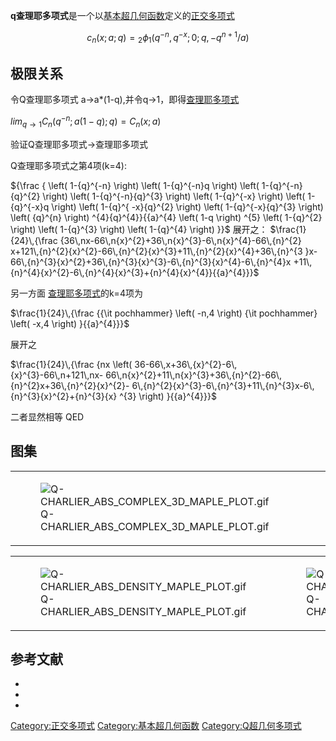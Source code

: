 
'''q查理耶多项式'''是一个以[[基本超几何函数|基本超几何函数]]定义的[[正交多项式|正交多项式]]

:<math>\displaystyle c_n(x;a;q) = {}_2\phi_1(q^{-n},q^{-x};0;q,-q^{n+1}/a)</math>

==极限关系==
令Q查理耶多项式 a→a*(1-q),并令q→1，即得[[查理耶多项式|查理耶多项式]]

<math>lim_{q \to 1}C_{n}(q^{-n};a(1-q);q)=C_{n}(x;a)</math>

;验证Q查理耶多项式→查理耶多项式

Q查理耶多项式之第4项(k=4):


<math>{\frac { \left( 1-{q}^{-n} \right)  \left( 1-{q}^{-n}q \right) 
 \left( 1-{q}^{-n}{q}^{2} \right)  \left( 1-{q}^{-n}{q}^{3} \right) 
 \left( 1-{q}^{-x} \right)  \left( 1-{q}^{-x}q \right)  \left( 1-{q}^{
-x}{q}^{2} \right)  \left( 1-{q}^{-x}{q}^{3} \right)  \left( {q}^{n}
 \right) ^{4}{q}^{4}}{{a}^{4} \left( 1-q \right) ^{5} \left( 1-{q}^{2}
 \right)  \left( 1-{q}^{3} \right)  \left( 1-{q}^{4} \right) }}
    </math>
展开之：
<math>\frac{1}{24}\,{\frac {36\,nx-66\,n{x}^{2}+36\,n{x}^{3}-6\,n{x}^{4}-66\,{n}^{2}
x+121\,{n}^{2}{x}^{2}-66\,{n}^{2}{x}^{3}+11\,{n}^{2}{x}^{4}+36\,{n}^{3
}x-66\,{n}^{3}{x}^{2}+36\,{n}^{3}{x}^{3}-6\,{n}^{3}{x}^{4}-6\,{n}^{4}x
+11\,{n}^{4}{x}^{2}-6\,{n}^{4}{x}^{3}+{n}^{4}{x}^{4}}{{a}^{4}}}
</math>

另一方面
[[查理耶多项式|查理耶多项式]]的k=4项为

<math>\frac{1}{24}\,{\frac {{\it pochhammer} \left( -n,4 \right) {\it pochhammer}
 \left( -x,4 \right) }{{a}^{4}}}</math>

展开之

<math>\frac{1}{24}\,{\frac {nx \left( 36-66\,x+36\,{x}^{2}-6\,{x}^{3}-66\,n+121\,nx-
66\,n{x}^{2}+11\,n{x}^{3}+36\,{n}^{2}-66\,{n}^{2}x+36\,{n}^{2}{x}^{2}-
6\,{n}^{2}{x}^{3}-6\,{n}^{3}+11\,{n}^{3}x-6\,{n}^{3}{x}^{2}+{n}^{3}{x}
^{3} \right) }{{a}^{4}}}
</math>

二者显然相等  QED

==图集==
{|
|[[File:Q-CHARLIER_ABS_COMPLEX_3D_MAPLE_PLOT.gif|thumb]]
|[[File:Q-CHARLIER_IM_COMPLEX_3D_MAPLE_PLOT.gif|thumb]]
|[[File:Q-CHARLIER_RE_COMPLEX_3D_MAPLE_PLOT.gif|thumb]]
|}
{|
|[[File:Q-CHARLIER_ABS_DENSITY_MAPLE_PLOT.gif|thumb]]
|[[File:Q-CHARLIER_IM_DENSITY_MAPLE_PLOT.gif|thumb]]
|[[File:Q-CHARLIER_RE_DENSITY_MAPLE_PLOT.gif|thumb]]
|}

==参考文献==
*{{Citation | last1=Gasper | first1=George | last2=Rahman | first2=Mizan | title=Basic hypergeometric series | publisher=[[Cambridge_University_Press|Cambridge University Press]] | edition=2nd | series=Encyclopedia of Mathematics and its Applications | isbn=978-0-521-83357-8 | doi=10.2277/0521833574 | mr=2128719 | year=2004 | volume=96}}
*{{Citation | last1=Koekoek | first1=Roelof | last2=Lesky | first2=Peter A. | last3=Swarttouw | first3=René F. | title=Hypergeometric orthogonal polynomials and their q-analogues | publisher=[[Springer-Verlag|Springer-Verlag]] | location=Berlin, New York | series=Springer Monographs in Mathematics | isbn=978-3-642-05013-8 | doi=10.1007/978-3-642-05014-5 | mr=2656096 | year=2010}}
*{{dlmf|id=18|title=|first=Tom H. |last=Koornwinder|first2=Roderick S. C.|last2= Wong|first3=Roelof |last3=Koekoek||first4=René F. |last4=Swarttouw}}

[[Category:正交多项式|Category:正交多项式]]
[[Category:基本超几何函数|Category:基本超几何函数]]
{{q超几何函数}}
[[Category:Q超几何多项式|Category:Q超几何多项式]]
